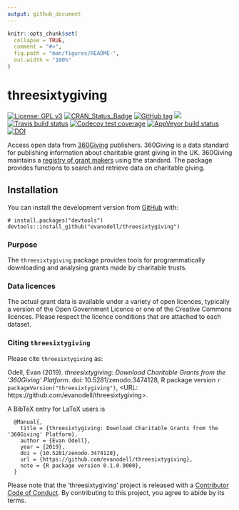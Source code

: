 ```yaml
---
output: github_document
---
```


<!-- README.md is generated from README.Rmd. Please edit that file -->

```r
knitr::opts_chunk$set(
  collapse = TRUE,
  comment = "#>",
  fig.path = "man/figures/README-",
  out.width = "100%"
)
```


# threesixtygiving

<!-- badges: start -->
[![License: GPL v3](https://img.shields.io/badge/License-GPLv3-blue.svg)](https://www.gnu.org/licenses/gpl-3.0)
[![CRAN_Status_Badge](https://www.r-pkg.org/badges/version/threesixtygiving)](https://cran.r-project.org/package=threesixtygiving)
[![GitHub tag](https://img.shields.io/github/tag/evanodell/threesixtygiving.svg)](https://github.com/evanodell/threesixtygiving)
[![](https://cranlogs.r-pkg.org/badges/grand-total/threesixtygiving)](https://dgrtwo.shinyapps.io/cranview/)
[![Travis build status](https://travis-ci.org/evanodell/threesixtygiving.svg?branch=master)](https://travis-ci.org/evanodell/threesixtygiving)
[![Codecov test coverage](https://codecov.io/gh/evanodell/threesixtygiving/branch/master/graph/badge.svg)](https://codecov.io/gh/evanodell/threesixtygiving?branch=master)
[![AppVeyor build status](https://ci.appveyor.com/api/projects/status/github/evanodell/threesixtygiving?branch=master&svg=true)](https://ci.appveyor.com/project/evanodell/threesixtygiving)
[![DOI](https://zenodo.org/badge/195080045.svg)](https://zenodo.org/badge/latestdoi/195080045)
<!-- badges: end -->

Access open data from [360Giving](https://www.threesixtygiving.org/) publishers. 360Giving is a data standard for publishing information about charitable grant giving in the UK. 360Giving maintains a [registry of grant makers](http://data.threesixtygiving.org/) using the standard. The package provides functions to search and retrieve data on charitable giving.


## Installation
<!--
You can install the released version of threesixtygiving from [CRAN](https://CRAN.R-project.org) with:
``` r
install.packages("threesixtygiving")
```
-->

You can install the development version from [GitHub](https://github.com/) with:

```
# install.packages("devtools")
devtools::install_github("evanodell/threesixtygiving")
```

### Purpose

The `threesixtygiving` package provides tools for programmatically downloading and analysing grants made by charitable trusts. 



### Data licences

The actual grant data is available under a variety of open licences, typically a version of the Open Government Licence or one of the Creative Commons licences. Please respect the licence conditions that are attached to each dataset. 


### Citing `threesixtygiving`

Please cite `threesixtygiving` as:

Odell, Evan (2019). _threesixtygiving: Download Charitable Grants from the '360Giving' Platform_. doi: 10.5281/zenodo.3474128, R package version `r packageVersion("threesixtygiving")`, <URL: https://github.com/evanodell/threesixtygiving>.

A BibTeX entry for LaTeX users is

```
  @Manual{,
    title = {threesixtygiving: Download Charitable Grants from the '360Giving' Platform},
    author = {Evan Odell},
    year = {2019},
    doi = {10.5281/zenodo.3474128},
    url = {https://github.com/evanodell/threesixtygiving},
    note = {R package version 0.1.0.9000},
  }
```

Please note that the 'threesixtygiving' project is released with a [Contributor Code of Conduct](https://github.com/evanodell/threesixtygiving/blob/master/CODE_OF_CONDUCT.md). By contributing to this project, you agree to abide by its terms.

